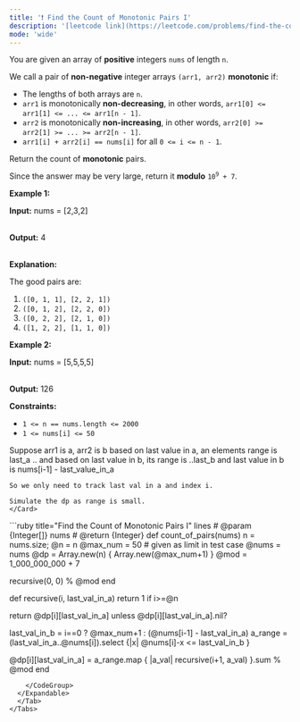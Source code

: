 ```yaml
---
title: '❗️ Find the Count of Monotonic Pairs I'
description: '[leetcode link](https://leetcode.com/problems/find-the-count-of-monotonic-pairs-i/description/)'
mode: 'wide'
---
```

<Tabs>
  <Tab title="Question" icon="circle-question" iconType="regular">
    <Card>
      <p>You are given an array of <strong>positive</strong> integers <code>nums</code> of length <code>n</code>.</p>  <p>We call a pair of <strong>non-negative</strong> integer arrays <code>(arr1, arr2)</code> <strong>monotonic</strong> if:</p>  <ul>  <li>The lengths of both arrays are <code>n</code>.</li>  <li><code>arr1</code> is monotonically <strong>non-decreasing</strong>, in other words, <code>arr1[0] &lt;= arr1[1] &lt;= ... &lt;= arr1[n - 1]</code>.</li>  <li><code>arr2</code> is monotonically <strong>non-increasing</strong>, in other words, <code>arr2[0] &gt;= arr2[1] &gt;= ... &gt;= arr2[n - 1]</code>.</li>  <li><code>arr1[i] + arr2[i] == nums[i]</code> for all <code>0 &lt;= i &lt;= n - 1</code>.</li> </ul>  <p>Return the count of <strong>monotonic</strong> pairs.</p>  <p>Since the answer may be very large, return it <strong>modulo</strong> <code>10<sup>9</sup> + 7</code>.</p>   <p><strong class="example">Example 1:</strong></p>  <div class="example-block"> <p><strong>Input:</strong> <span class="example-io">nums = [2,3,2]</span></p>  <p><br/> <strong>Output:</strong> <span class="example-io">4</span></p>  <p><br/> <strong>Explanation:</strong></p>  <p>The good pairs are:</p>  <ol>  <li><code>([0, 1, 1], [2, 2, 1])</code></li>  <li><code>([0, 1, 2], [2, 2, 0])</code></li>  <li><code>([0, 2, 2], [2, 1, 0])</code></li>  <li><code>([1, 2, 2], [1, 1, 0])</code></li> </ol> </div>  <p><strong class="example">Example 2:</strong></p>  <div class="example-block"> <p><strong>Input:</strong> <span class="example-io">nums = [5,5,5,5]</span></p>  <p><br/> <strong>Output:</strong> <span class="example-io">126</span></p> </div>   <p><strong>Constraints:</strong></p>  <ul>  <li><code>1 &lt;= n == nums.length &lt;= 2000</code></li>  <li><code>1 &lt;= nums[i] &lt;= 50</code></li> </ul> 
    </Card>
  </Tab>
  <Tab title="Solution" icon="lightbulb" iconType="regular" >
    <Card>
        Suppose arr1 is a, arr2 is b
  based on last value in a, an elements range is last_a ..
	and based on last value in b, its range is  ..last_b
  and last value in b is nums[i-1] - last_value_in_a
	
	So we only need to track last val in a and index i.
	
	Simulate the dp as range is small.
    </Card>
  <Expandable title="code">
    <CodeGroup dropdown>
```ruby title="Find the Count of Monotonic Pairs I" lines
# @param {Integer[]} nums
# @return {Integer}
def count_of_pairs(nums)
  n = nums.size; @n = n
  @max_num = 50 # given as limit in test case
  @nums = nums
  @dp = Array.new(n) { Array.new(@max_num+1) }
  @mod = 1_000_000_000 + 7

  recursive(0, 0) % @mod
end

def recursive(i, last_val_in_a)
  return 1 if i>=@n

  return @dp[i][last_val_in_a] unless @dp[i][last_val_in_a].nil?

  last_val_in_b = i==0 ? @max_num+1 : (@nums[i-1] - last_val_in_a)
  a_range = (last_val_in_a..@nums[i]).select {|x| @nums[i]-x <= last_val_in_b }

  @dp[i][last_val_in_a] = a_range.map { |a_val| recursive(i+1, a_val) }.sum % @mod
end
```
    </CodeGroup>
  </Expandable>
  </Tab>
</Tabs>